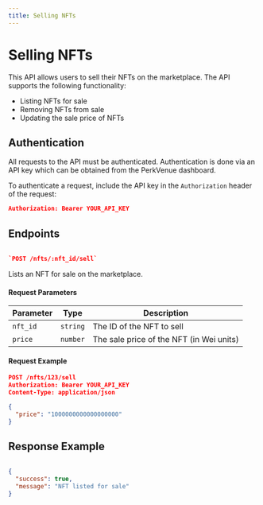 ```yaml
---
title: Selling NFTs 
---
```


# Selling NFTs

This API allows users to sell their NFTs on the marketplace. The API supports the following functionality:

- Listing NFTs for sale
- Removing NFTs from sale
- Updating the sale price of NFTs

## Authentication

All requests to the API must be authenticated. Authentication is done via an API key which can be obtained from the PerkVenue dashboard.

To authenticate a request, include the API key in the `Authorization` header of the request:

```json
Authorization: Bearer YOUR_API_KEY
```


## Endpoints

```json

`POST /nfts/:nft_id/sell`
```

Lists an NFT for sale on the marketplace.

#### Request Parameters

| Parameter   | Type     | Description                              |
| ----------- | -------- | ---------------------------------------- |
| `nft_id`    | `string` | The ID of the NFT to sell                |
| `price`     | `number` | The sale price of the NFT (in Wei units)  |

#### Request Example

```json
POST /nfts/123/sell
Authorization: Bearer YOUR_API_KEY
Content-Type: application/json

{
  "price": "1000000000000000000"
}
```

## Response Example
```json

{
  "success": true,
  "message": "NFT listed for sale"
}
```

